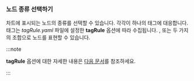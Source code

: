 ### 노드 종류 선택하기

<ImgLang img="npm-dashboard-topology-select-node.png" desc="노드 선택하기" />

차트에 표시되는 노드의 종류를 선택할 수 있습니다. 각각이 하나의 태그에 대응합니다. 태그는 *tagRule.yaml* 파일에 설정한 **tagRule** 옵션에 따라 수집됩니다. <Cmdname sid="ITM06810" className="uitext" />, <Cmdname sid="ITM06811" className="uitext" /> 또는 두 가지의 조합으로 노드를 표현할 수 있습니다.

:::note

**tagRule** 옵션에 대한 자세한 내용은 [다음 문서](set-tagrule)를 참조하세요.

:::